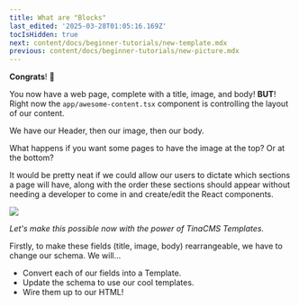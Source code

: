 ```yaml
---
title: What are "Blocks"
last_edited: '2025-03-28T01:05:16.169Z'
tocIsHidden: true
next: content/docs/beginner-tutorials/new-template.mdx
previous: content/docs/beginner-tutorials/new-picture.mdx
---
```


**Congrats**! 🎉

You now have a web page, complete with a title, image, and body! **BUT**! Right now the `app/awesome-content.tsx` component is controlling the layout of our content.

We have our Header, then our image, then our body.

What happens if you want some pages to have the image at the top? Or at the bottom?

It would be pretty neat if we could allow our users to dictate which sections a page will have, along with the order these sections should appear without needing a developer to come in and create/edit the React components.

![](/img/docs/your-blocks.gif)

*Let's make this possible now with the power of TinaCMS Templates.*

Firstly, to make these fields (title, image, body) rearrangeable, we have to change our schema. We will...

* Convert each of our fields into a Template.
* Update the schema to use our cool templates.
* Wire them up to our HTML!

